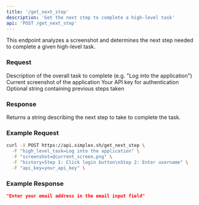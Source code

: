 ```yaml
---
title: '/get_next_step'
description: 'Get the next step to complete a high-level task'
api: 'POST /get_next_step'
---
```


This endpoint analyzes a screenshot and determines the next step needed to complete a given high-level task.

### Request

<ParamField body="high_level_task" type="string" required>
  Description of the overall task to complete (e.g. "Log into the application")
</ParamField>

<ParamField body="screenshot" type="file" required>
  Current screenshot of the application
</ParamField>

<ParamField body="api_key" type="string" required>
  Your API key for authentication
</ParamField>

<ParamField body="history" type="string">
  Optional string containing previous steps taken
</ParamField>

### Response

Returns a string describing the next step to take to complete the task.

### Example Request

```bash
curl -X POST https://api.simplex.sh/get_next_step \
  -F "high_level_task=Log into the application" \
  -F "screenshot=@current_screen.png" \
  -F "history=Step 1: Click login button\nStep 2: Enter username" \
  -F "api_key=your_api_key" \
```

### Example Response

```json
"Enter your email address in the email input field"
``` 